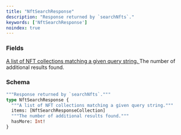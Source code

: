 ```yaml
---
title: "NftSearchResponse"
description: "Response returned by `searchNfts`."
keywords: ['NftSearchResponse']
noindex: true
---
```


### Fields

<a href="/api-reference/types/nftsearchresponsecollection">
  <ResponseField name="items" type="[NftSearchResponseCollection]">
    A list of NFT collections matching a given query string.
  </ResponseField>
</a>

<ResponseField name="hasMore" type="Int!" required>
  The number of additional results found.
</ResponseField>

### Schema


```graphql 
"""Response returned by `searchNfts`."""
type NftSearchResponse {
  """A list of NFT collections matching a given query string."""
  items: [NftSearchResponseCollection]
  """The number of additional results found."""
  hasMore: Int!
}
```
